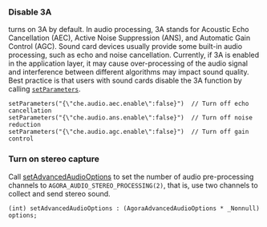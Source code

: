 <PlatformWrapper platform="macos">

### Disable 3A

<Vg k="VSDK" /> turns on 3A by default. In audio processing, 3A stands for Acoustic Echo Cancellation (AEC), Active Noise Suppression (ANS), and Automatic Gain Control (AGC). Sound card devices usually provide some built-in audio processing, such as echo and noise cancellation. Currently, if 3A is enabled in the application layer, it may cause over-processing of the audio signal and interference between different algorithms may impact sound quality. Best practice is that users with sound cards disable the 3A function by calling [`setParameters`](https://api-ref.agora.io/en/video-sdk/macos/4.x/documentation/agorartckit/agorartcenginekit/setparameters(_:)).

```objc
setParameters("{\"che.audio.aec.enable\":false}")  // Turn off echo cancellation
setParameters("{\"che.audio.ans.enable\":false}")  // Turn off noise reduction
setParameters("{\"che.audio.agc.enable\":false}")  // Turn off gain control
```

### Turn on stereo capture

Call [setAdvancedAudioOptions](https://api-ref.agora.io/en/video-sdk/macos/4.x/documentation/agorartckit/agorartcenginekit/setadvancedaudiooptions(_:)) to set the number of audio pre-processing channels to `AGORA_AUDIO_STEREO_PROCESSING(2)`, that is, use two channels to collect and send stereo sound.

```objc
(int) setAdvancedAudioOptions : (AgoraAdvancedAudioOptions * _Nonnull) options;
```

</PlatformWrapper>

